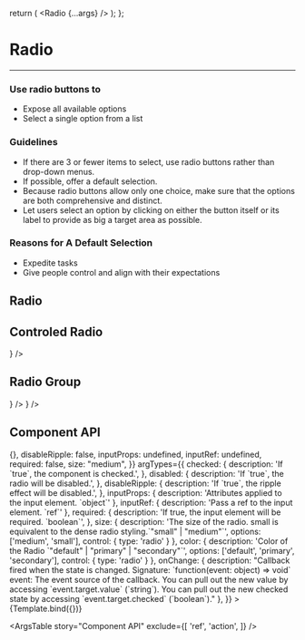 
<Meta
  title="UI Elements/Radio"
  component={Radio}
/>

  return (
    <Radio {...args} />
  );
};

# Radio

<hr />

### Use radio buttons to
- Expose all available options
- Select a single option from a list
 
### Guidelines
- If there are 3 or fewer items to select, use radio buttons rather than drop-down menus.
- If possible, offer a default selection.
- Because radio buttons allow only one choice, make sure that the options are both comprehensive and distinct.
- Let users select an option by clicking on either the button itself or its label to provide as big a target area as possible.
 
### Reasons for A Default Selection
- Expedite tasks
- Give people control and align with their expectations

## Radio

<Canvas>
  <Story name="Radio">
   <Radio />
  </Story>
</Canvas>

## Controled Radio

<Canvas>
  <Story name="Controled Radio">
    <FormControlLabel label="Radio Label" control={<Radio />} />
  </Story>
</Canvas>

## Radio Group

<Canvas>
  <Story name="Radio Group">
    <RadioGroup>
      <FormControlLabel
        label="Disabled"
        control={<Radio disabled />}
      />
      <FormControlLabel label="Default" control={<Radio />} />
    </RadioGroup>
  </Story>
</Canvas>

## Component API

<Canvas>
  <Story
    name="Component API"
    args={{
      checked: false,
      disabled: false,
      color: "primary",
      onChange: () => {},
      disableRipple: false,
      inputProps: undefined,
      inputRef: undefined,
      required: false,
      size: "medium",
    }}
    argTypes={{
      checked: {
        description: 'If `true`, the component is checked.',
      },
      disabled: {
        description: 'If `true`, the radio will be disabled.',
      },
      disableRipple: {
        description: 'If `true`, the ripple effect will be disabled.',
      },
      inputProps: {
        description: 'Attributes applied to the input element. `object`'
      },
      inputRef: {
        	description: 'Pass a ref to the input element. `ref`'
      },
      required: {
        description: 'If true, the input element will be required. `boolean`',
      },
      size: {
        description: 'The size of the radio. small is equivalent to the dense radio styling.`"small" | "medium"`',
        options: ['medium', 'small'],
        control: { type: 'radio' }
      },
      color: {
        description: 'Color of the Radio `"default" | "primary" | "secondary"`',
        options: ['default', 'primary', 'secondary'],
        control: { type: 'radio' }
      },
      onChange: {
        description: "Callback fired when the state is changed. Signature: `function(event: object) => void` event: The event source of the callback. You can pull out the new value by accessing `event.target.value` (`string`). You can pull out the new checked state by accessing `event.target.checked` (`boolean`)." 
      },
    }}
   >
    {Template.bind({})}
   </Story>
 </Canvas>

<ArgsTable
  story="Component API"
  exclude={[
    'ref',
    'action',
  ]}
/>